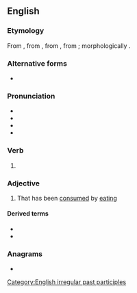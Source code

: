 ==English==

===Etymology===
From {{inh|en|enm|eten}}, from {{inh|en|ang|eten}}, from {{inh|en|gmw-pro|*etan}}, from {{inh|en|gem-pro|*etanaz}}; morphologically {{suffix|en|eat|en}}.

===Alternative forms===
* {{l|en|etten}} {{q|colloquial/dialectal}}

===Pronunciation===
* {{IPA|en|/ˈiːt(ə)n/|[ˈiːʔn̩]}}
* {{audio|en|en-us-eaten.ogg|Audio (US)}}
* {{rhymes|en|iːtən|s=2}}
* {{homophones|en|Eaton|Eton|eating}}

===Verb===
{{head|en|verb form}}

# {{inflection of|en|eat||past|part}}

===Adjective===
{{en-adj}}

# {{lb|en|especially in combination}} That has been [[consumed]] by [[eating]]

====Derived terms====
* {{l|en|half-eaten}}
* {{l|en|uneaten}}

===Anagrams===
* {{anagrams|en|a=aeent|atene|enate}}

[[Category:English irregular past participles]]